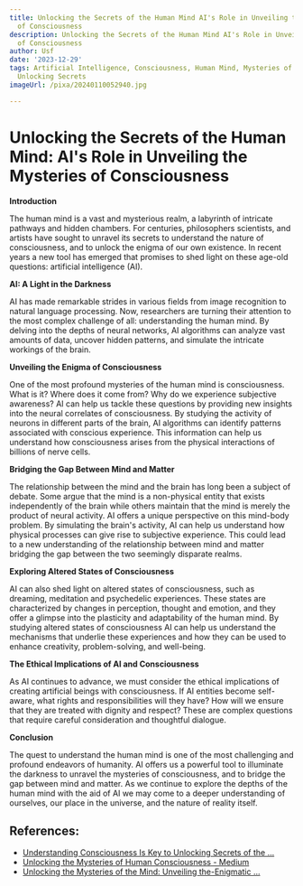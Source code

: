 ```yaml
---
title: Unlocking the Secrets of the Human Mind AI's Role in Unveiling the Mysteries
  of Consciousness
description: Unlocking the Secrets of the Human Mind AI's Role in Unveiling the Mysteries
  of Consciousness
author: Usf
date: '2023-12-29'
tags: Artificial Intelligence, Consciousness, Human Mind, Mysteries of Consciousness,
  Unlocking Secrets
imageUrl: /pixa/20240110052940.jpg

---
```

# Unlocking the Secrets of the Human Mind: AI's Role in Unveiling the Mysteries of Consciousness 

**Introduction**

The human mind is  a vast  and mysterious realm, a labyrinth of intricate pathways and hidden chambers. For centuries, philosophers scientists,  and artists have sought to  unravel its secrets to understand the  nature of consciousness, and to unlock the enigma of our own existence. In recent years a new tool has emerged  that promises  to shed light on these age-old questions: artificial intelligence (AI).

**AI: A Light in the Darkness**

AI has made remarkable strides in various fields  from image recognition to natural language processing. Now, researchers  are turning their attention to the most complex  challenge of all: understanding the human mind. By  delving into the depths of neural networks,  AI algorithms can analyze vast amounts of data, uncover hidden patterns, and simulate the intricate workings of the  brain.

**Unveiling the Enigma of Consciousness**

One of the most profound mysteries of the  human mind is consciousness. What  is it? Where does it come from? Why do we experience subjective awareness?  AI can help us tackle  these questions  by providing new insights into the  neural correlates of consciousness. By studying  the activity of neurons in different parts of the brain, AI  algorithms can identify patterns associated with conscious experience. This information can help us understand how consciousness arises from  the physical  interactions of billions of nerve cells.

**Bridging the  Gap  Between Mind and Matter**

The relationship between the mind and the  brain  has long been  a subject of debate. Some argue that the mind is a non-physical entity  that exists independently of  the brain while others maintain that the mind is  merely the product of neural activity. AI offers a unique perspective on this mind-body problem. By simulating the brain's activity, AI can help us understand how physical processes can  give rise  to subjective experience.  This could  lead to a new understanding of the relationship between mind and matter bridging the gap between the two seemingly disparate realms.

**Exploring Altered States of  Consciousness**

AI can also shed light on altered states of consciousness, such as dreaming, meditation  and psychedelic experiences. These states are  characterized by changes in perception, thought and emotion, and they offer  a glimpse into the plasticity and adaptability of  the human  mind.  By studying altered states  of consciousness AI can help us understand the mechanisms that underlie these experiences and how  they can be used to enhance creativity, problem-solving, and well-being.

**The Ethical  Implications of AI and Consciousness**

As  AI continues to advance, we must consider the ethical  implications of creating  artificial beings with consciousness. If AI  entities become self-aware, what rights and responsibilities will they have? How will we ensure that they are treated with dignity and respect? These are complex questions that require careful consideration and thoughtful dialogue.

**Conclusion**

The quest to understand  the human mind is one of the most challenging and profound  endeavors of humanity. AI offers us a powerful tool to illuminate the darkness to unravel the mysteries of consciousness, and to bridge the gap between mind and matter. As we continue to explore the depths of the human mind with  the aid of  AI we may come to a deeper understanding of ourselves, our place in the universe, and the nature of reality itself.

## References:
- [Understanding Consciousness Is Key to Unlocking Secrets of the ...](https://www.scientificamerican.com/article/understanding-consciousness-is-key-to-unlocking-secrets-of-the-universe/)
- [Unlocking the Mysteries of Human Consciousness - Medium](https://medium.com/@hernandez.kimmy0223/unlocking-the-mysteries-of-human-consciousness-revealing-the-secrets-of-the-mind-6b413f7996bc)
- [Unlocking the Mysteries of the Mind: Unveiling the-Enigmatic ...](https://www.amazon.com/Unlocking-Mysteries-Enigmatic-Depths-Consciousness/dp/B0CL377FNQ)
